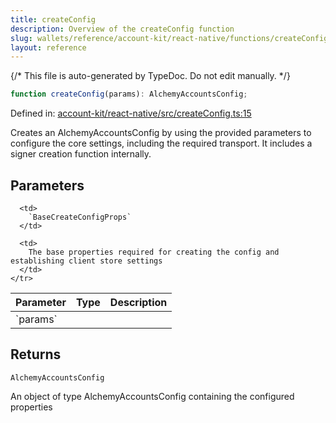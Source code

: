 ```yaml
---
title: createConfig
description: Overview of the createConfig function
slug: wallets/reference/account-kit/react-native/functions/createConfig
layout: reference
---
```


{/* This file is auto-generated by TypeDoc. Do not edit manually. */}

```ts
function createConfig(params): AlchemyAccountsConfig;
```

Defined in: [account-kit/react-native/src/createConfig.ts:15](https://github.com/alchemyplatform/aa-sdk/blob/0cc60e9f694c242d91befdaa2f26cdec3ee389c5/account-kit/react-native/src/createConfig.ts#L15)

Creates an AlchemyAccountsConfig by using the provided parameters to configure the core settings, including the required transport. It includes a signer creation function internally.

## Parameters

<table>
  <thead>
    <tr>
      <th align="left">Parameter</th>
      <th align="left">Type</th>
      <th align="left">Description</th>
    </tr>
  </thead>

  <tbody>
    <tr>
      <td>
        `params`
      </td>

      <td>
        `BaseCreateConfigProps`
      </td>

      <td>
        The base properties required for creating the config and establishing client store settings
      </td>
    </tr>

  </tbody>
</table>

## Returns

`AlchemyAccountsConfig`

An object of type AlchemyAccountsConfig containing the configured properties

